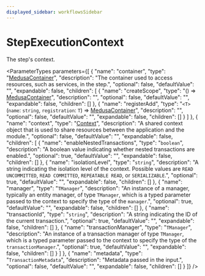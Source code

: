 ```yaml
---
displayed_sidebar: workflowsSidebar
---
```



# StepExecutionContext

The step's context.

<ParameterTypes parameters={[
  {
    "name": "container",
    "type": "[MedusaContainer](../../medusa/types/medusa.MedusaContainer-1.mdx)",
    "description": "The container used to access resources, such as services, in the step.",
    "optional": false,
    "defaultValue": "",
    "expandable": false,
    "children": [
      {
        "name": "createScope",
        "type": "() => [MedusaContainer](../../medusa/types/medusa.MedusaContainer-1.mdx)",
        "description": "",
        "optional": false,
        "defaultValue": "",
        "expandable": false,
        "children": []
      },
      {
        "name": "registerAdd",
        "type": "`<T>`(`name`: `string`, `registration`: `T`) => [MedusaContainer](../../medusa/types/medusa.MedusaContainer-1.mdx)",
        "description": "",
        "optional": false,
        "defaultValue": "",
        "expandable": false,
        "children": []
      }
    ]
  },
  {
    "name": "context",
    "type": "[Context](../../types/interfaces/types.Context.mdx)",
    "description": "A shared context object that is used to share resources between the application and the module.",
    "optional": false,
    "defaultValue": "",
    "expandable": false,
    "children": [
      {
        "name": "enableNestedTransactions",
        "type": "`boolean`",
        "description": "A boolean value indicating whether nested transactions are enabled.",
        "optional": true,
        "defaultValue": "",
        "expandable": false,
        "children": []
      },
      {
        "name": "isolationLevel",
        "type": "`string`",
        "description": "A string indicating the isolation level of the context. Possible values are `READ UNCOMMITTED`, `READ COMMITTED`, `REPEATABLE READ`, or `SERIALIZABLE`.",
        "optional": true,
        "defaultValue": "",
        "expandable": false,
        "children": []
      },
      {
        "name": "manager",
        "type": "`TManager`",
        "description": "An instance of a manager, typically an entity manager, of type `TManager`, which is a typed parameter passed to the context to specify the type of the `manager`.",
        "optional": true,
        "defaultValue": "",
        "expandable": false,
        "children": []
      },
      {
        "name": "transactionId",
        "type": "`string`",
        "description": "A string indicating the ID of the current transaction.",
        "optional": true,
        "defaultValue": "",
        "expandable": false,
        "children": []
      },
      {
        "name": "transactionManager",
        "type": "`TManager`",
        "description": "An instance of a transaction manager of type `TManager`, which is a typed parameter passed to the context to specify the type of the `transactionManager`.",
        "optional": true,
        "defaultValue": "",
        "expandable": false,
        "children": []
      }
    ]
  },
  {
    "name": "metadata",
    "type": "`TransactionMetadata`",
    "description": "Metadata passed in the input.",
    "optional": false,
    "defaultValue": "",
    "expandable": false,
    "children": []
  }
]} />
